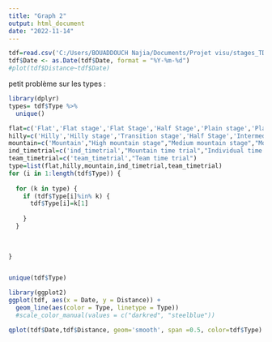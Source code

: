```yaml
---
title: "Graph 2"
output: html_document
date: "2022-11-14"
---
```




```r
tdf=read.csv('C:/Users/BOUADDOUCH Najia/Documents/Projet visu/stages_TDF.csv',sep=';')
tdf$Date <- as.Date(tdf$Date, format = "%Y-%m-%d")
#plot(tdf$Distance~tdf$Date)

```
petit problème sur les types :

```r
library(dplyr)
types= tdf$Type %>%
  unique()
```

```r
flat=c('Flat','Flat stage','Flat Stage','Half Stage','Plain stage','Plain stage with cobblestones',"Flat cobblestone stage" )
hilly=c('Hilly','Hilly stage','Transition stage','Half Stage','Intermediate stage')
mountain=c('Mountain',"High mountain stage","Medium mountain stage","Mountain Stage" ,"Stage with mountain(s)" ,"Mountain stage" ,"Stage with mountain")
ind_timetrial=c('ind_timetrial',"Mountain time trial","Individual time trial")
team_timetrial=c('team_timetrial',"Team time trial")
type=list(flat,hilly,mountain,ind_timetrial,team_timetrial)
for (i in 1:length(tdf$Type)) {
  
  for (k in type) {
    if (tdf$Type[i]%in% k) {
      tdf$Type[i]=k[1]
      
    }
  }
  
  
  
}


unique(tdf$Type)
```



```r
library(ggplot2)
ggplot(tdf, aes(x = Date, y = Distance)) + 
  geom_line(aes(color = Type, linetype = Type))  
  #scale_color_manual(values = c("darkred", "steelblue"))
```
```r
qplot(tdf$Date,tdf$Distance, geom='smooth', span =0.5, color=tdf$Type)
```




